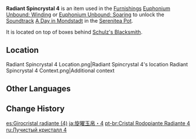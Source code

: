 {{Item Infobox
|id           = 141004
|image        = Item Radiant Spincrystal.png
|type         = Adventure Items
|group        = Radiant Spincrystals
|group2       = Mondstadt Spincrystals
|quality      = 4
|invCategory  = Precious Items
|description  = This wondrous crystal contains a certain rhythm, like something beautiful woven from delicate silk. These items can be found throughout the mainland or from merchants who collect curios. The tune held within this crystal can be revivified in your [[Serenitea Pot]] using either "[[Euphonium Unbound: Winding]]" or "[[Euphonium Unbound: Soaring]]." The tune contained within this [[Radiant Spincrystal]] is "[[A Day in Mondstadt]]."
|source1      = [[City of Mondstadt]]
|track        = A Day in Mondstadt
}}
'''Radiant Spincrystal 4''' is an item used in the [[Furnishings]] [[Euphonium Unbound: Winding]] or [[Euphonium Unbound: Soaring]] to unlock the [[Soundtrack]] [[A Day in Mondstadt]] in the [[Serenitea Pot]].

It is located on top of boxes behind [[Schulz's Blacksmith]].

==Location==
<gallery>
Radiant Spincrystal 4 Location.png|Radiant Spincrystal 4's location
Radiant Spincrystal 4 Context.png|Additional context
</gallery>

==Other Languages==
{{Other Languages
|default_hidden = 1
|en      = Radiant Spincrystal 4
|zhs     = 旋曜玉帛・其四
|zhs_rm  = Xuán Yào Yùbó - Qí Sì
|zht     = 旋曜玉帛・其四
|zht_rm  = Xuán Yào Yùbó - Qí Sì
|ja      = 旋曜玉帛・4
|ja_rm   = Sen'you Gyokuhaku - Yon{{Assumed}}
|ko      = 빛나는 결정・4
|ko_rm   = Binnaneun Gyeoljeong - Sa
|es      = Girocristal radiante (4)
|fr      = Gyrocristal radiant 4
|ru      = Лучистый кристалл {{tt|4|четыре}}
|th      = Radiant Spincrystal 4
|vi      = Ngọc Thạch Âm Vang 4
|de      = Strahlender Drehkristall IV
|id      = Radiant Spincrystal 4
|pt      = Cristal Rodopiante Radiante 4
|tr      = Parlak Burgu Kristal 4
|it      = Voltacristallo radioso 4
}}

==Change History==
{{Change History|2.6}}

[[es:Girocristal radiante (4)]]
[[ja:旋曜玉帛・4]]
[[pt-br:Cristal Rodopiante Radiante 4]]
[[ru:Лучистый кристалл 4]]